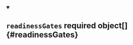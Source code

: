 
<details className="config-field" data-expandable="false" open>
<summary>

## `readinessGates` <span class="config-field-required" data-required="false">required</span> <span class="config-field-type">object[]</span> <span class="config-field-default"></span> <span class="config-field-enum"></span> {#readinessGates}



</summary>



</details>
